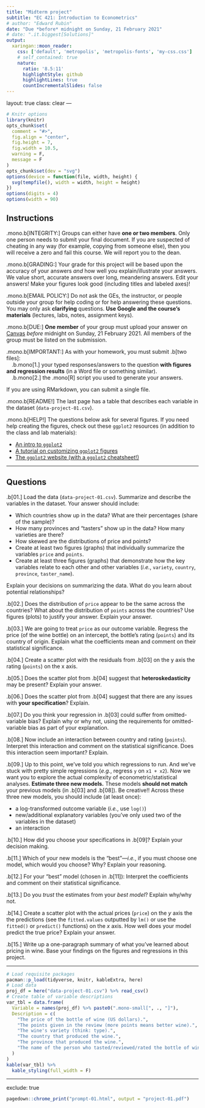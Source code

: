 ```yaml
---
title: "Midterm project"
subtitle: "EC 421: Introduction to Econometrics"
# author: "Edward Rubin"
date: "Due *before* midnight on Sunday, 21 February 2021"
# date: ".it.biggest[Solutions]"
output:
  xaringan::moon_reader:
    css: ['default', 'metropolis', 'metropolis-fonts', 'my-css.css']
    # self_contained: true
    nature:
      ratio: '8.5:11'
      highlightStyle: github
      highlightLines: true
      countIncrementalSlides: false
---
```

layout: true
class: clear
---

```r
# Knitr options
library(knitr)
opts_chunk$set(
  comment = "#>",
  fig.align = "center",
  fig.height = 7,
  fig.width = 10.5,
  warning = F,
  message = F
)
opts_chunk$set(dev = "svg")
options(device = function(file, width, height) {
  svg(tempfile(), width = width, height = height)
})
options(digits = 4)
options(width = 90)
```

## Instructions

.mono.b[INTEGRITY:] Groups can either have **one or two members**. Only one person needs to submit your final document. If you are suspected of cheating in any way (for example, copying from someone else), then you will receive a zero and fail this course. We will report you to the dean.

.mono.b[GRADING:] Your grade for this project will be based upon the accuracy of your answers *and* how well you explain/illustrate your answers. We value short, accurate answers over long, meandering answers. Edit your answers! Make your figures look good (including titles and labeled axes)!

.mono.b[EMAIL POLICY:] Do not ask the GEs, the instructor, or people outside your group for help coding or for help answering these questions. You may only ask **clarifying** questions. **Use Google and the course's materials** (lectures, labs, notes, assignment keys).

.mono.b[DUE:] **One member** of your group must upload your answer on [Canvas](https://canvas.uoregon.edu/) *before* midnight on Sunday, 21 February 2021. All members of the group must be listed on the submission.

.mono.b[IMPORTANT:] As with your homework, you must submit .b[two files]:
<br> .b.mono[1.] your typed responses/answers to the question **with figures and regression results** (in a Word file or something similar).
<br> .b.mono[2.] the .mono[R] script you used to generate your answers. 

If you are using RMarkdown, you can submit a single file.

.mono.b[README!] The last page has a table that describes each variable in the dataset (`data-project-01.csv`).

.mono.b[HELP!] The questions below ask for several figures. If you need help creating the figures, check out these `ggplot2` resources (in addition to the class and lab materials):

- [An intro to `ggplot2`](https://uc-r.github.io/ggplot_intro)
- [A tutorial on customizing `ggplot2` figures](http://r-statistics.co/Complete-Ggplot2-Tutorial-Part2-Customizing-Theme-With-R-Code.html)
- [The `ggplot2` website (with a `ggplot2` cheatsheet!)](https://ggplot2.tidyverse.org/index.html)

---

## Questions

.b[01.] Load the data (`data-project-01.csv`). Summarize and describe the variables in the dataset. Your answer should include:

- Which countries show up in the data? What are their percentages (share of the sample)?
- How many provinces and "tasters" show up in the data? How many varieties are there?
- How skewed are the distributions of price and points?
- Create at least two figures (graphs) that individually summarize the variables `price` and `points`.
- Create at least three figures (graphs) that demonstrate how the key variables relate to each other and other variables (*i.e.*, `variety`, `country`, `province`, `taster_name`).

Explain your decisions on summarizing the data. What do you learn about potential relationships?

.b[02.] Does the distribution of `price` appear to be the same across the countries? What about the distribution of `points` across the countries? Use figures (plots) to justify your answer. Explain your answer.

.b[03.] We are going to treat `price` as our outcome variable. Regress the price (of the wine bottle) on an intercept, the bottle's rating (`points`) and its country of origin. Explain what the coefficients mean and comment on their statistical significance.

.b[04.] Create a scatter plot with the residuals from .b[03] on the y axis the rating (`points`) on the x axis.

.b[05.] Does the scatter plot from .b[04] suggest that **heteroskedasticity** may be present? Explain your answer.

.b[06.] Does the scatter plot from .b[04] suggest that there are any issues with **your specification**? Explain.

.b[07.] Do you think your regression in .b[03] could suffer from omitted-variable bias? Explain why or why not, using the requirements for omitted-variable bias as part of your explanation.

.b[08.] Now include an interaction between country and rating (`points`). Interpret this interaction and comment on the statistical significance. Does this interaction seem important? Explain.

.b[09.] Up to this point, we've told you which regressions to run. And we've stuck with pretty simple regressions (*e.g.*, regress `y` on `x1 + x2`). Now we want you to explore the actual complexity of econometric/statistical analyses. **Estimate three new models.** These models **should not match** your previous models (in .b[03] and .b[08]). Be creative!! Across these three new models, you should include (at least once):

- a log-transformed outcome variable (*i.e.*, use `log()`)
- new/additional explanatory variables (you've only used two of the variables in the dataset)
- an interaction

.b[10.] How did you choose your specifications in .b[09]? Explain your decision making.

.b[11.] Which of your new models is the "best"—*i.e.*, if you must choose one model, which would you choose? Why? Explain your reasoning.

.b[12.] For your "best" model (chosen in .b[11]): Interpret the coefficients and comment on their statistical significance.

.b[13.] Do you *trust* the estimates from your *best model*? Explain why/why not.

.b[14.] Create a scatter plot with the actual prices (`price`) on the *y* axis the the predictions (see the `fitted.values` outputted by `lm()` or use the `fitted()` or `predict()` functions) on the *x* axis. How well does your model predict the true price? Explain your answer.

.b[15.] Write up a one-paragraph summary of what you've learned about pricing in wine. Base your findings on the figures and regressions in this project.

---

```r
# Load requisite packages
pacman::p_load(tidyverse, knitr, kableExtra, here)
# Load data
proj_df = here("data-project-01.csv") %>% read_csv()
# Create table of variable descriptions
var_tbl = data.frame(
  Variable = names(proj_df) %>% paste0(".mono-small[", ., "]"),
  Description = c(
  	"The price of the bottle of wine (US dollars).",
  	"The points given in the review (more points means better wine).",
    "The wine's variety (think: type).",
    "The country that produced the wine.",
    "The province that produced the wine.",
    "The name of the person who tasted/reviewed/rated the bottle of wine."
  )
)
kable(var_tbl) %>%
  kable_styling(full_width = F)
```

---
exclude: true

```r
pagedown::chrome_print("prompt-01.html", output = "project-01.pdf")
```